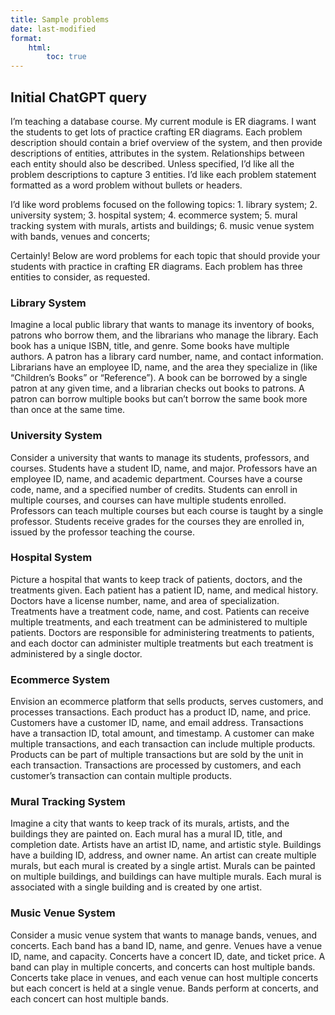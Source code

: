 ```yaml
---
title: Sample problems
date: last-modified
format:
    html:
        toc: true
---
```


## Initial ChatGPT query

I'm teaching a database course. My current module is ER diagrams. I want the students to get lots of practice crafting ER diagrams.  Each problem description should contain a brief overview of the system, and then provide descriptions of entities, attributes in the system. Relationships between each entity should also be described. Unless specified, I'd like all the problem descriptions to capture 3 entities.  I'd like each problem statement formatted as a word problem without bullets or headers.

I'd like word problems focused on the following topics:
1. library system;
2. university system;
3. hospital system;
4. ecommerce system;
5. mural tracking system with murals, artists and buildings;
6. music venue system with bands, venues and concerts;

Certainly! Below are word problems for each topic that should provide your students with practice in crafting ER diagrams. Each problem has three entities to consider, as requested.

### Library System

Imagine a local public library that wants to manage its inventory of books, patrons who borrow them, and the librarians who manage the library. Each book has a unique ISBN, title, and genre. Some books have multiple authors. A patron has a library card number, name, and contact information. Librarians have an employee ID, name, and the area they specialize in (like "Children's Books" or "Reference"). A book can be borrowed by a single patron at any given time, and a librarian checks out books to patrons. A patron can borrow multiple books but can't borrow the same book more than once at the same time.

### University System

Consider a university that wants to manage its students, professors, and courses. Students have a student ID, name, and major. Professors have an employee ID, name, and academic department. Courses have a course code, name, and a specified number of credits. Students can enroll in multiple courses, and courses can have multiple students enrolled. Professors can teach multiple courses but each course is taught by a single professor. Students receive grades for the courses they are enrolled in, issued by the professor teaching the course.

### Hospital System

Picture a hospital that wants to keep track of patients, doctors, and the treatments given. Each patient has a patient ID, name, and medical history. Doctors have a license number, name, and area of specialization. Treatments have a treatment code, name, and cost. Patients can receive multiple treatments, and each treatment can be administered to multiple patients. Doctors are responsible for administering treatments to patients, and each doctor can administer multiple treatments but each treatment is administered by a single doctor.

### Ecommerce System

Envision an ecommerce platform that sells products, serves customers, and processes transactions. Each product has a product ID, name, and price. Customers have a customer ID, name, and email address. Transactions have a transaction ID, total amount, and timestamp. A customer can make multiple transactions, and each transaction can include multiple products. Products can be part of multiple transactions but are sold by the unit in each transaction. Transactions are processed by customers, and each customer's transaction can contain multiple products.

### Mural Tracking System

Imagine a city that wants to keep track of its murals, artists, and the buildings they are painted on. Each mural has a mural ID, title, and completion date. Artists have an artist ID, name, and artistic style. Buildings have a building ID, address, and owner name. An artist can create multiple murals, but each mural is created by a single artist. Murals can be painted on multiple buildings, and buildings can have multiple murals. Each mural is associated with a single building and is created by one artist.

### Music Venue System

Consider a music venue system that wants to manage bands, venues, and concerts. Each band has a band ID, name, and genre. Venues have a venue ID, name, and capacity. Concerts have a concert ID, date, and ticket price. A band can play in multiple concerts, and concerts can host multiple bands. Concerts take place in venues, and each venue can host multiple concerts but each concert is held at a single venue. Bands perform at concerts, and each concert can host multiple bands.

